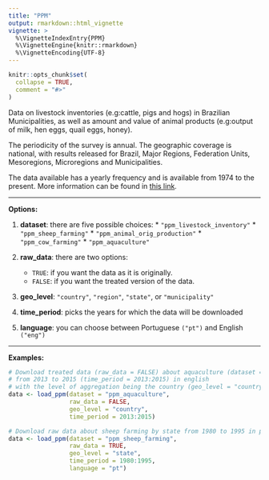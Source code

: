 ```yaml
---
title: "PPM"
output: rmarkdown::html_vignette
vignette: >
  %\VignetteIndexEntry{PPM}
  %\VignetteEngine{knitr::rmarkdown}
  %\VignetteEncoding{UTF-8}
---
```


```r
knitr::opts_chunk$set(
  collapse = TRUE,
  comment = "#>"
)
```

Data on livestock inventories (e.g:cattle, pigs and hogs) in Brazilian Municipalities, as well as amount and value of animal products (e.g:output of milk, hen eggs, quail eggs, honey).

The periodicity of the survey is annual. The geographic coverage is national, with results released for Brazil, Major Regions, Federation Units, Mesoregions, Microregions and Municipalities.

The data available has a yearly frequency and is available from 1974 to the present. More information can be found in [this link](https://www.ibge.gov.br/en/statistics/economic/agriculture-forestry-and-fishing/17353-municipal-livestock-production.html?=&t=o-que-e).

***
**Options:**

  1. **dataset**: there are five possible choices:
    * `"ppm_livestock_inventory"`
    * `"ppm_sheep_farming"`
    * `"ppm_animal_orig_production"`
    * `"ppm_cow_farming"`
    * `"ppm_aquaculture"`

  2. **raw_data**: there are two options:
      * `TRUE`: if you want the data as it is originally.
      * `FALSE`: if you want the treated version of the data. 
      
  3. **geo_level**: `"country"`, `"region"`, `"state"`, or `"municipality"`    
  
  4. **time_period**: picks the years for which the data will be downloaded

  5. **language**: you can choose between Portuguese `("pt")` and English `("eng")`
  
***

**Examples:**

```r
# Download treated data (raw_data = FALSE) about aquaculture (dataset = "ppm_aquaculture") 
# from 2013 to 2015 (time_period = 2013:2015) in english
# with the level of aggregation being the country (geo_level = "country"). 
data <- load_ppm(dataset = "ppm_aquaculture", 
                 raw_data = FALSE, 
                 geo_level = "country", 
                 time_period = 2013:2015)

# Download raw data about sheep farming by state from 1980 to 1995 in portuguese (language = "pt")
data <- load_ppm(dataset = "ppm_sheep_farming", 
                 raw_data = TRUE, 
                 geo_level = "state", 
                 time_period = 1980:1995, 
                 language = "pt")
```
